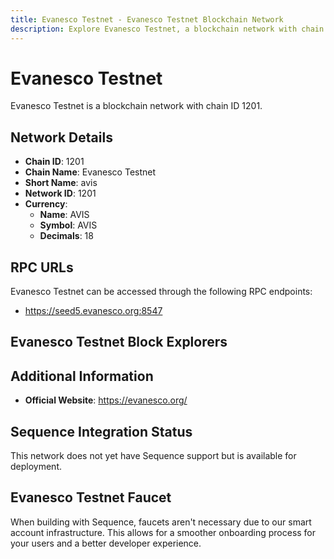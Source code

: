 ```yaml
--- 
title: Evanesco Testnet - Evanesco Testnet Blockchain Network
description: Explore Evanesco Testnet, a blockchain network with chain ID 1201. Learn about its native currency, AVIS, and how to interact with the network.
---
```


# Evanesco Testnet

Evanesco Testnet is a blockchain network with chain ID 1201.

## Network Details

- **Chain ID**: 1201
- **Chain Name**: Evanesco Testnet
- **Short Name**: avis
- **Network ID**: 1201
- **Currency**: 
  - **Name**: AVIS
  - **Symbol**: AVIS
  - **Decimals**: 18

## RPC URLs

Evanesco Testnet can be accessed through the following RPC endpoints:

- https://seed5.evanesco.org:8547

## Evanesco Testnet Block Explorers



## Additional Information

- **Official Website**: https://evanesco.org/

## Sequence Integration Status

This network does not yet have Sequence support but is available for deployment.

## Evanesco Testnet Faucet

When building with Sequence, faucets aren't necessary due to our smart account infrastructure. This allows for a smoother onboarding process for your users and a better developer experience.
